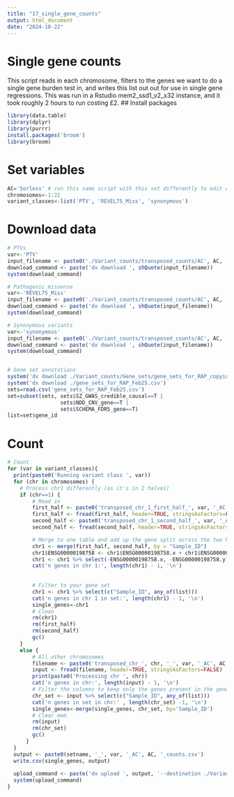 ```yaml
---
title: "17_single_gene_counts"
output: html_document
date: "2024-10-22"
---
```


# Single gene counts
This script reads in each chromosome, filters to the genes we want to do a single gene burden test in, and writes this list out out for use in single gene regressions. This was run in a Rstudio mem2_ssd1_v2_x32 instance, and it took roughly 2 hours to run costing £2.
## Install packages
```r
library(data.table)
library(dplyr)
library(purrr)
install.packages('broom')
library(broom)
```


# Set variables 
```r
AC='5orless' # run this same script with this set differently to edit AC! 
chromosomes<-1:22
variant_classes<-list('PTV', 'REVEL75_Miss', 'synonymous')

```

# Download data 
```r
# PTVs
var<-'PTV'
input_filename <- paste0('./Variant_counts/transposed_counts/AC', AC, '/AC', AC, '_', var,'/transposed*.tsv')
download_command <- paste('dx download ', shQuote(input_filename))
system(download_command)

# Pathogenic missense
var<-'REVEL75_Miss'
input_filename <- paste0('./Variant_counts/transposed_counts/AC', AC, '/AC', AC, '_', var,'/transposed*.tsv')
download_command <- paste('dx download ', shQuote(input_filename))
system(download_command)

# Synonymous variants
var<-'synonymous'
input_filename <- paste0('./Variant_counts/transposed_counts/AC', AC, '/AC', AC, '_', var,'/transposed*.tsv')
download_command <- paste('dx download ', shQuote(input_filename))
system(download_command)


# Gene set annotations
system('dx download ./Variant_counts/Gene_sets/gene_sets_for_RAP_copying200k.csv')
system('dx download ./gene_sets_for_RAP_Feb25.csv')
sets=read.csv('gene_sets_for_RAP_Feb25.csv')
set=subset(sets, sets$SZ_GWAS_credible_causal==T |
                 sets$NDD_CNV_gene==T | 
                 sets$SCHEMA_FDR5_gene==T)
list=set$gene_id
```

# Count
```r
# Count
for (var in variant_classes){
  print(paste0('Running variant class ', var))
  for (chr in chromosomes) {
    # Process chr1 differently (as it's in 2 halves)
    if (chr==1) {
        # Read in 
        first_half <- paste0('transposed_chr_1_first_half_', var, '_AC', AC,'_gene_counts.tsv')
        first_half <- fread(first_half, header=TRUE, stringsAsFactors=FALSE)
        second_half <- paste0('transposed_chr_1_second_half_', var, '_AC', AC,'_gene_counts.tsv')
        second_half <- fread(second_half, header=TRUE, stringsAsFactors=FALSE)

        # Merge to one table and add up the gene split across the two halves
        chr1 <- merge(first_half, second_half, by = "Sample_ID")
        chr1$ENSG00000198758 <- chr1$ENSG00000198758.x + chr1$ENSG00000198758.y
        chr1 <- chr1 %>% select(-ENSG00000198758.x, -ENSG00000198758.y)
        cat('n genes in chr 1:', length(chr1) - 1, '\n')
        
        
        # Filter to your gene set 
        chr1 <- chr1 %>% select(c("Sample_ID", any_of(list)))
        cat('n genes in chr 1 in set:', length(chr1) - 1, '\n')
        single_genes<-chr1
        # Clean
        rm(chr1)
        rm(first_half)
        rm(second_half)
        gc()
    }
    else {
        # All other chromosomes
        filename <- paste0('transposed_chr_', chr, '_', var, '_AC', AC,'_gene_counts.tsv')
        input <- fread(filename, header=TRUE, stringsAsFactors=FALSE)
        print(paste0('Processing chr ', chr))
        cat('n genes in chr:', length(input) - 1, '\n')
        # Filter the columns to keep only the genes present in the gene list
        chr_set <- input %>% select(c("Sample_ID", any_of(list)))
        cat('n genes in set in chr:' , length(chr_set) -1, '\n')
        single_genes<-merge(single_genes, chr_set, by='Sample_ID')
        # Clear mem
        rm(input)
        rm(chr_set)
        gc()
      }
  }
  output <- paste0(setname, '_', var, '_AC', AC, '_counts.csv')
  write.csv(single_genes, output)
  
  upload_command <- paste('dx upload ', output, '--destination ./Variant_counts/Gene_sets/')
  system(upload_command)
}

```
